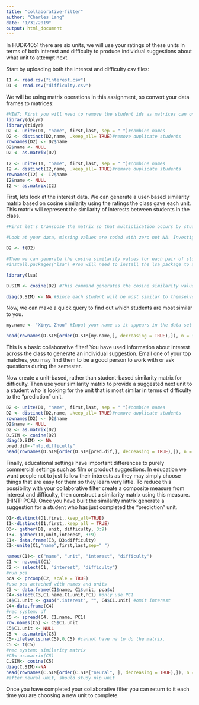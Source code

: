 ```yaml
---
title: "collaborative-filter"
author: "Charles Lang"
date: "1/31/2019"
output: html_document
---
```


In HUDK4051 there are six units, we will use your ratings of these units in terms of both interest and difficulty to produce individual suggestions about what unit to attempt next.

Start by uploading both the interest and difficulty csv files:
```r
I1 <- read.csv("interest.csv")
D1 <- read.csv("difficulty.csv")

```

We will be using matrix operations in this assignment, so convert your data frames to matrices:
```r
#HINT: First you will need to remove the student ids as matrices can only contain one data type. You will then need to rename your row names with the student ids.
library(dplyr)
library(tidyr)
D2 <- unite(D1, "name", first,last, sep = " ")#combine names
D2 <- distinct(D2,name, .keep_all= TRUE)#remove duplicate students
rownames(D2) <- D2$name
D2$name <- NULL
D2 <- as.matrix(D2)

I2 <- unite(I1, "name", first,last, sep = " ")#combine names
I2 <- distinct(I2,name, .keep_all= TRUE)#remove duplicate students
rownames(I2) <- I2$name
I2$name <- NULL
I2 <- as.matrix(I2)

```

First, lets look at the interest data. We can generate a user-based similarity matrix based on cosine similarity using the ratings the class gave each unit. This matrix will represent the similarity of interests between students in the class.
```r
#First let's transpose the matrix so that multiplication occurs by students rather than units.

#Look at your data, missing values are coded with zero not NA. Investigate cosine similarity and decide whether your missing values should be coded with zeros or NAs. Explain your choice.

D2 <- t(D2)

#Then we can generate the cosine similarity values for each pair of students
#install.packages("lsa") #You will need to install the lsa package to access the cosine command.

library(lsa)

D.SIM <- cosine(D2) #This command generates the cosine similarity values as a new matrix. Click on I.SIM in the Global Environment pane to see what it looks like.

diag(D.SIM) <- NA #Since each student will be most similar to themselves we want to remove that information
```

Now, we can make a quick query to find out which students are most similar to you. 
```r
my.name <- "Xinyi Zhou" #Input your name as it appears in the data set

head(rownames(D.SIM[order(D.SIM[my.name,], decreasing = TRUE),]), n = 3) #This code orders the column of the matrix corresponding to your UNI according to similarity and returns the top two UNI ids for the students who's interests are most similar to yours
```

This is a basic collaborative filter! You have used information about interest across the class to generate an individual suggestion. Email one of your top matches, you may find them to be a good person to work with or ask questions during the semester.

Now create a unit-based, rather than student-based similarity matrix for difficulty. Then use your similarity matrix to provide a suggested next unit to a student who is looking for the unit that is most similar in terms of difficulty to the "prediction" unit. 
```r
D2 <- unite(D1, "name", first,last, sep = " ")#combine names
D2 <- distinct(D2,name, .keep_all= TRUE)#remove duplicate students
rownames(D2) <- D2$name
D2$name <- NULL
D2 <- as.matrix(D2)
D.SIM <- cosine(D2)
diag(D.SIM) <- NA
pred.dif<-"nlp.difficulty"
head(rownames(D.SIM[order(D.SIM[pred.dif,], decreasing = TRUE),]), n = 1) 
```

Finally, educational settings have important differences to purely commercial settings such as film or product suggestions. In education we want people not to just follow their interests as they may simply choose things that are easy for them so they learn very little. To reduce this possibility with your collaborative filter create a composite measure from interest and difficulty, then construct a similarity matrix using this measure. (HINT: PCA). Once you have built the similarity matrix generate a suggestion for a student who has just completed the "prediction" unit.

```r
D1<-distinct(D1,first,.keep_all=TRUE)
I1<-distinct(I1,first,.keep_all = TRUE)
D3<- gather(D1, unit, difficulty, 3:9)
I3<- gather(I1,unit,interest, 3:9)
C1<- data.frame(I3, D3$difficulty)
C1<-unite(C1,"name",first,last,sep=" ")

names(C1)<- c("name", "unit", "interest", "difficulty")
C1 <- na.omit(C1)
C2 <- select(C1, "interest", "difficulty")
#run pca
pca <- prcomp(C2, scale = TRUE)
#use pca attached with names and units
C3 <- data.frame(C1$name, C1$unit, pca$x)
C4<-select(C3,C1.name,C1.unit,PC1) #only use PC1
C4$C1.unit <- gsub(".interest", "", C4$C1.unit) #omit interest 
C4<-data.frame(C4)
#rec system: df
C5 <- spread(C4, C1.name, PC1)
row.names(C5) <- C5$C1.unit
C5$C1.unit <- NULL
C5 <- as.matrix(C5)
C5<-ifelse(is.na(C5),0,C5) #cannot have na to do the matrix.
C5 <- t(C5)
#rec system: similarity matrix
#C5<-as.matrix(C5)
C.SIM<- cosine(C5)
diag(C.SIM)<-NA
head(rownames(C.SIM[order(C.SIM["neural", ], decreasing = TRUE),]), n = 1)
#after neural unit, should study nlp unit
```

Once you have completed your collaborative filter you can return to it each time you are choosing a new unit to complete.
